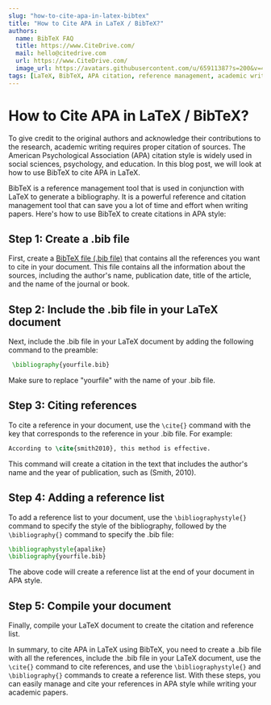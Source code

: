 ```yaml
---
slug: "how-to-cite-apa-in-latex-bibtex"
title: "How to Cite APA in LaTeX / BibTeX?"
authors:
  name: BibTeX FAQ
  title: https://www.CiteDrive.com/
  mail: hello@citedrive.com
  url: https://www.CiteDrive.com/
  image_url: https://avatars.githubusercontent.com/u/65911387?s=200&v=4
tags: [LaTeX, BibTeX, APA citation, reference management, academic writing]
---
```


# How to Cite APA in LaTeX / BibTeX?

To give credit to the original authors and acknowledge their contributions to the research, academic writing requires proper citation of sources. The American Psychological Association (APA) citation style is widely used in social sciences, psychology, and education. In this blog post, we will look at how to use BibTeX to cite APA in LaTeX.

BibTeX is a reference management tool that is used in conjunction with LaTeX to generate a bibliography. It is a powerful reference and citation management tool that can save you a lot of time and effort when writing papers. Here's how to use BibTeX to create citations in APA style:

## Step 1: Create a .bib file

First, create a [BibTeX file (.bib file)](/) that contains all the references you want to cite in your document. This file contains all the information about the sources, including the author's name, publication date, title of the article, and the name of the journal or book.

## Step 2: Include the .bib file in your LaTeX document

Next, include the .bib file in your LaTeX document by adding the following command to the preamble:

```latex
 \bibliography{yourfile.bib}
```
Make sure to replace "yourfile" with the name of your .bib file.

 ## Step 3: Citing references
 
 To cite a reference in your document, use the `\cite{}` command with the key that corresponds to the reference in your .bib file. For example:
```latex
According to \cite{smith2010}, this method is effective.
```

This command will create a citation in the text that includes the author's name and the year of publication, such as (Smith, 2010).

## Step 4: Adding a reference list

To add a reference list to your document, use the `\bibliographystyle{}` command to specify the style of the bibliography, followed by the `\bibliography{}` command to specify the .bib file:
```latex
\bibliographystyle{apalike} 
\bibliography{yourfile.bib}
```
The above code will create a reference list at the end of your document in APA style.    

## Step 5: Compile your document

Finally, compile your LaTeX document to create the citation and reference list.

In summary, to cite APA in LaTeX using BibTeX, you need to create a .bib file with all the references, include the .bib file in your LaTeX document, use the `\cite{}` command to cite references, and use the `\bibliographystyle{}` and `\bibliography{}` commands to create a reference list. With these steps, you can easily manage and cite your references in APA style while writing your academic papers.
